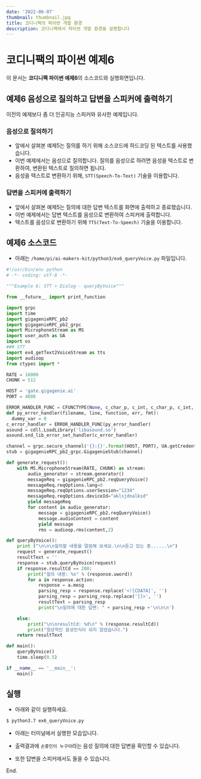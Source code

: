 ```yaml
---
date: '2022-06-07'
thumbnail: thumbnail.jpg
title: 코디니팩의 파이썬 개발 환경
description: 코디니팩에서 파이썬 개발 환경을 설명합니다
---
```


# 코디니팩의 파이썬 예제6

<MdxTextBox>
    <Box sx={{ color: 'secondary.main', fontWeight: 600, mb: 1 }}>
        이 문서는 <b>코디니팩 파이썬 예제6</b>의 소스코드와 실행화면입니다.
    </Box>
</MdxTextBox>

## 예제6 음성으로 질의하고 답변을 스피커에 출력하기

이전의 예제보다 좀 더 인공지능 스피커와 유사한 예제입니다.

### 음성으로 질의하기

-   앞에서 살펴본 예제5는 질의를 하기 위해 소스코드에 하드코딩 된 텍스트를 사용했습니다.
-   이번 예제에서는 음성으로 질의합니다. 질의를 음성으로 하려면 음성을 텍스트로 변환하여, 변환된 텍스트로 질의하면 됩니다.
-   음성을 텍스트로 변환하기 위해, `STT(Speech-To-Text)` 기술을 이용합니다.

### 답변을 스피커에 출력하기

-   앞에서 살펴본 예제5는 질의에 대한 답변 텍스트를 화면에 출력하고 종료했습니다.
-   이번 예제에서는 답변 텍스트를 음성으로 변환하여 스피커에 출력합니다.
-   텍스트를 음성으로 변환하기 위해 `TTS(Text-To-Speech)` 기술을 이용합니다.

## 예제6 소스코드

-   아래는 `/home/pi/ai-makers-kit/python3/ex6_queryVoice.py` 파일입니다.

```python
#!/usr/bin/env python
# -*- coding: utf-8 -*-

"""Example 6: STT + Dialog - queryByVoice"""

from __future__ import print_function

import grpc
import time
import gigagenieRPC_pb2
import gigagenieRPC_pb2_grpc
import MicrophoneStream as MS
import user_auth as UA
import os
### STT
import ex4_getText2VoiceStream as tts
import audioop
from ctypes import *

RATE = 16000
CHUNK = 512

HOST = 'gate.gigagenie.ai'
PORT = 4080

ERROR_HANDLER_FUNC = CFUNCTYPE(None, c_char_p, c_int, c_char_p, c_int, c_char_p)
def py_error_handler(filename, line, function, err, fmt):
  dummy_var = 0
c_error_handler = ERROR_HANDLER_FUNC(py_error_handler)
asound = cdll.LoadLibrary('libasound.so')
asound.snd_lib_error_set_handler(c_error_handler)

channel = grpc.secure_channel('{}:{}'.format(HOST, PORT), UA.getCredentials())
stub = gigagenieRPC_pb2_grpc.GigagenieStub(channel)

def generate_request():
    with MS.MicrophoneStream(RATE, CHUNK) as stream:
        audio_generator = stream.generator()
        messageReq = gigagenieRPC_pb2.reqQueryVoice()
        messageReq.reqOptions.lang=0
        messageReq.reqOptions.userSession="1234"
        messageReq.reqOptions.deviceId="aklsjdnalksd"
        yield messageReq
        for content in audio_generator:
            message = gigagenieRPC_pb2.reqQueryVoice()
            message.audioContent = content
            yield message
            rms = audioop.rms(content,2)

def queryByVoice():
    print ("\n\n\n질의할 내용을 말씀해 보세요.\n\n듣고 있는 중......\n")
    request = generate_request()
    resultText = ''
    response = stub.queryByVoice(request)
    if response.resultCd == 200:
        print("질의 내용: %s" % (response.uword))
        for a in response.action:
            response = a.mesg
            parsing_resp = response.replace('<![CDATA[', '')
            parsing_resp = parsing_resp.replace(']]>', '')
            resultText = parsing_resp
            print("\n질의에 대한 답변: " + parsing_resp +'\n\n\n')

    else:
        print("\n\nresultCd: %d\n" % (response.resultCd))
        print("정상적인 음성인식이 되지 않았습니다.")
    return resultText

def main():
    queryByVoice()
    time.sleep(0.5)

if __name__ == '__main__':
    main()
```

## 실행

-   아래와 같이 실행하세요.

```bash
$ python3.7 ex6_queryVoice.py
```

-   아래는 터미널에서 실행한 모습입니다.
-   출력결과에 `손흥민이 누구야`라는 음성 질의에 대한 답변을 확인할 수 있습니다.
-   또한 답변을 스피커에서도 들을 수 있습니다.

    <MdxImageView src="/images/codinypack-py/ex6_out1.png" caption="예제 실행" />

<PyExampleLinkBox exampleId="ex6" />

End.
